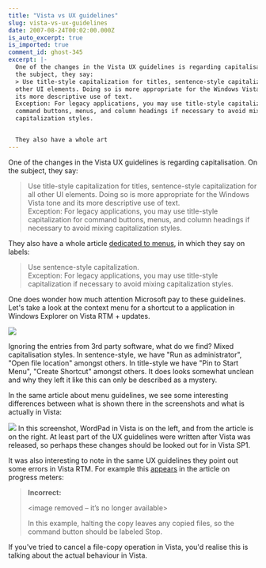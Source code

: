 ```yaml
---
title: "Vista vs UX guidelines"
slug: vista-vs-ux-guidelines
date: 2007-08-24T00:02:00.000Z
is_auto_excerpt: true
is_imported: true
comment_id: ghost-345
excerpt: |-
  One of the changes in the Vista UX guidelines is regarding capitalisation. On
  the subject, they say:
  > Use title-style capitalization for titles, sentence-style capitalization for all
  other UI elements. Doing so is more appropriate for the Windows Vista tone and
  its more descriptive use of text.
  Exception: For legacy applications, you may use title-style capitalization for
  command buttons, menus, and column headings if necessary to avoid mixing
  capitalization styles.


  They also have a whole art
---
```


One of the changes in the Vista UX guidelines is regarding capitalisation. On
the subject, they say:

> Use title-style capitalization for titles, sentence-style capitalization for
> all other UI elements. Doing so is more appropriate for the Windows Vista tone
> and its more descriptive use of text.\
> Exception: For legacy applications, you may use title-style capitalization for
> command buttons, menus, and column headings if necessary to avoid mixing
> capitalization styles.

They also have a whole article
[dedicated to menus](http://msdn2.microsoft.com/en-us/library/aa511502.aspx#labels),
in which they say on labels:

> Use sentence-style capitalization.\
> Exception: For legacy applications, you may use title-style capitalization if
> necessary to avoid mixing capitalization styles.

One does wonder how much attention Microsoft pay to these guidelines. Let's take
a look at the context menu for a shortcut to a application in Windows Explorer
on Vista RTM + updates.

![](./context.png)

Ignoring the entries from 3rd party software, what do we find? Mixed
capitalisation styles. In sentence-style, we have "Run as administrator", "Open
file location" amongst others. In title-style we have "Pin to Start Menu",
"Create Shortcut" amongst others. It does looks somewhat unclean and why they
left it like this can only be described as a mystery.

In the same article about menu guidelines, we see some interesting differences
between what is shown there in the screenshots and what is actually in Vista:

![](./wordpad.png) In this screenshot, WordPad in Vista is on the left, and from
the article is on the right. At least part of the UX guidelines were written
after Vista was released, so perhaps these changes should be looked out for in
Vista SP1.

It was also interesting to note in the same UX guidelines they point out some
errors in Vista RTM. For example this
[appears](http://msdn2.microsoft.com/en-us/library/aa511486.aspx#guidelines) in
the article on progress meters:

> **Incorrect:**
>
> \<image removed – it’s no longer available\>
>
> In this example, halting the copy leaves any copied files, so the command
> button should be labeled Stop.

If you've tried to cancel a file-copy operation in Vista, you'd realise this is
talking about the actual behaviour in Vista.
